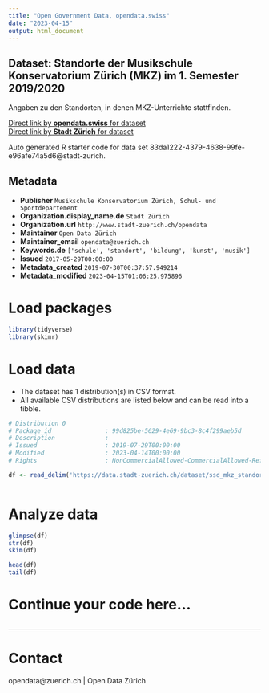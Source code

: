 ```yaml
---
title: "Open Government Data, opendata.swiss"
date: "2023-04-15"
output: html_document
---
```


## Dataset: Standorte der Musikschule Konservatorium Zürich (MKZ) im 1. Semester 2019/2020


Angaben zu den Standorten, in denen MKZ-Unterrichte stattfinden.



[Direct link by **opendata.swiss** for dataset](https://opendata.swiss/de/dataset/standorte-der-musikschule-konservatorium-zurich-mkz-im-1-semester-2019-2020)<br>
[Direct link by **Stadt Zürich** for dataset](https://data.stadt-zuerich.ch/dataset/ssd_mkz_standorte)

Auto generated R starter code for data set 83da1222-4379-4638-99fe-e96afe74a5d6@stadt-zurich.

## Metadata

- **Publisher** `Musikschule Konservatorium Zürich, Schul- und Sportdepartement`
- **Organization.display_name.de** `Stadt Zürich`
- **Organization.url** `http://www.stadt-zuerich.ch/opendata`
- **Maintainer** `Open Data Zürich`
- **Maintainer_email** `opendata@zuerich.ch`
- **Keywords.de** `['schule', 'standort', 'bildung', 'kunst', 'musik']`
- **Issued** `2017-05-29T00:00:00`
- **Metadata_created** `2019-07-30T00:37:57.949214`
- **Metadata_modified** `2023-04-15T01:06:25.975896`


# Load packages

```r

library(tidyverse)
library(skimr)

```

# Load data

-   The dataset has 1 distribution(s) in CSV format.
-   All available CSV distributions are listed below and can be read into a tibble.

```r

# Distribution 0
# Package_id               : 99d825be-5629-4e69-9bc3-8c4f299aeb5d
# Description              : 
# Issued                   : 2019-07-29T00:00:00
# Modified                 : 2023-04-14T00:00:00
# Rights                   : NonCommercialAllowed-CommercialAllowed-ReferenceNotRequired

df <- read_delim('https://data.stadt-zuerich.ch/dataset/ssd_mkz_standorte/download/mkz_standorte.csv')



```

# Analyze data

```r

glimpse(df)
str(df)
skim(df)

head(df)
tail(df)

```

# Continue your code here...

```r

```

------------------------------------------------------------------------

# Contact

opendata@zuerich.ch | Open Data Zürich
